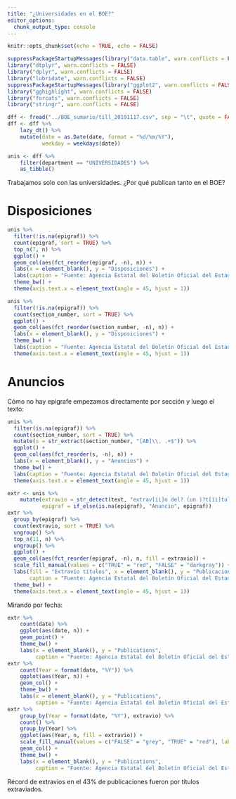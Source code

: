 ```yaml
---
title: "¿Universidades en el BOE?"
editor_options: 
  chunk_output_type: console
---
```


```r
knitr::opts_chunk$set(echo = TRUE, echo = FALSE)
```

```r
suppressPackageStartupMessages(library("data.table", warn.conflicts = FALSE))
library("dtplyr", warn.conflicts = FALSE)
library("dplyr", warn.conflicts = FALSE)
library("lubridate", warn.conflicts = FALSE)
suppressPackageStartupMessages(library("ggplot2", warn.conflicts = FALSE))
library("gghighlight", warn.conflicts = FALSE)
library("forcats", warn.conflicts = FALSE)
library("stringr", warn.conflicts = FALSE)

dff <- fread("../BOE_sumario/till_20191117.csv", sep = "\t", quote = FALSE)
dff <- dff %>% 
    lazy_dt() %>% 
    mutate(date = as.Date(date, format = "%d/%m/%Y"),
           weekday = weekdays(date))
```

```r
unis <- dff %>% 
    filter(department == "UNIVERSIDADES") %>% 
    as_tibble()
```

Trabajamos solo con las universidades.
¿Por qué publican tanto en el BOE?

# Disposiciones

```r
unis %>% 
  filter(!is.na(epigraf)) %>% 
  count(epigraf, sort = TRUE) %>% 
  top_n(7, n) %>% 
  ggplot() +
  geom_col(aes(fct_reorder(epigraf, -n), n)) +
  labs(x = element_blank(), y = "Disposiciones") +
  labs(caption = "Fuente: Agencia Estatal del Boletín Oficial del Estado") +
  theme_bw() +
  theme(axis.text.x = element_text(angle = 45, hjust = 1))

unis %>% 
  filter(!is.na(epigraf)) %>% 
  count(section_number, sort = TRUE) %>% 
  ggplot() +
  geom_col(aes(fct_reorder(section_number, -n), n)) +
  labs(x = element_blank(), y = "Disposiciones") +
  theme_bw() +
  labs(caption = "Fuente: Agencia Estatal del Boletín Oficial del Estado") +
  theme(axis.text.x = element_text(angle = 45, hjust = 1))
```

# Anuncios

Cómo no hay epígrafe empezamos directamente por sección y luego el texto:

```r
unis %>% 
  filter(is.na(epigraf)) %>% 
  count(section_number, sort = TRUE) %>% 
  mutate(s = str_extract(section_number, "[AB]\\. .+$")) %>% 
  ggplot() +
  geom_col(aes(fct_reorder(s, -n), n)) +
  labs(x = element_blank(), y = "Anuncios") +
  theme_bw() +
  labs(caption = "Fuente: Agencia Estatal del Boletín Oficial del Estado") +
  theme(axis.text.x = element_text(angle = 45, hjust = 1))

extr <- unis %>% 
    mutate(extravio = str_detect(text, "extrav[íi]o del? (un )?t[íi]tulo"),
           epigraf = if_else(is.na(epigraf), "Anuncio", epigraf))
extr %>% 
  group_by(epigraf) %>% 
  count(extravio, sort = TRUE) %>%
  ungroup() %>% 
  top_n(11, n) %>% 
  ungroup() %>% 
  ggplot() +
  geom_col(aes(fct_reorder(epigraf, -n), n, fill = extravio)) + 
  scale_fill_manual(values = c("TRUE" = "red", "FALSE" = "darkgray")) +
  labs(fill = "Extravío títulos", x = element_blank(), y = "Publicaciones",
       caption = "Fuente: Agencia Estatal del Boletín Oficial del Estado") +
  theme_bw() +
  theme(axis.text.x = element_text(angle = 45, hjust = 1))
```

Mirando por fecha:

```r
extr %>% 
    count(date) %>% 
    ggplot(aes(date, n)) +
    geom_point() +
    theme_bw() +
    labs(x = element_blank(), y = "Publications",
         caption = "Fuente: Agencia Estatal del Boletín Oficial del Estado")
extr %>% 
    count(Year = format(date, "%Y")) %>% 
    ggplot(aes(Year, n)) +
    geom_col() +
    theme_bw() +
    labs(x = element_blank(), y = "Publications",
         caption = "Fuente: Agencia Estatal del Boletín Oficial del Estado")
extr %>%
    group_by(Year = format(date, "%Y"), extravio) %>% 
    count() %>% 
    group_by(Year) %>% 
    ggplot(aes(Year, n, fill = extravio)) +
    scale_fill_manual(values = c("FALSE" = "grey", "TRUE" = "red"), labels = c("TRUE" = "Sí", "FALSE" =  "No")) +
    geom_col() +
    theme_bw() +
    labs(x = element_blank(), y = "Publications",
         caption = "Fuente: Agencia Estatal del Boletín Oficial del Estado")
```

Récord de extravíos en el 43% de publicaciones fueron por títulos extraviados.
